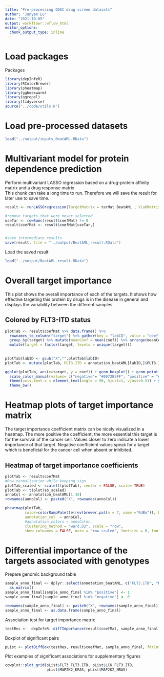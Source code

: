 ```yaml
---
title: "Pre-processing GDSC drug screen datasets"
author: "Junyan Lu"
date: "2021-10-05"
output: workflowr::wflow_html
editor_options:
  chunk_output_type: inline
---
```


# Load packages

Packages
```r
library(depInfeR)
library(RColorBrewer)
library(pheatmap)
library(ggbeeswarm)
library(ggrepel)
library(tidyverse)
source("../code/utils.R")
```

# Load pre-processed datasets
```r
load("../output/inputs_BeatAML.RData")
```


# Multivariant model for protein dependence prediction

Perform multivariant LASSO regression based on a drug-protein affinity matrix and a drug response matrix.  
This chunk can take a long time to run. Therefore we will save the result for later use to save time. 
```r
result <- runLASSOregression(TargetMatrix = tarMat_BeatAML , ViabMatrix = viabMat_BeatAML, seed = 333)

#remove targets that were never selected
useTar <- rowSums(result$coefMat) != 0
result$coefMat <- result$coefMat[useTar,]


#save intermediate results
save(result, file = "../output/BeatAML_result.RData")
```

Load the saved result
```r
load("../output/BeatAML_result.RData")
```


# Overall target importance
This plot shows the overall importance of each of the targets. It shows how effective targeting this protein by drugs is in the disease in general and displays the variability between the different samples.

## Colored by FLT3-ITD status
```r
plotTab <- result$coefMat %>% data.frame() %>%
  rownames_to_column("target") %>% gather(key = "labID", value = "coef",-target) %>% 
  group_by(target) %>% mutate(meanCoef = mean(coef)) %>% arrange(meanCoef) %>% ungroup() %>%
  mutate(target = factor(target, levels = unique(target))) 
  
  
plotTab$labID <- gsub("X","",plotTab$labID)
plotTab <- mutate(plotTab, FLT3.ITD = annotation_beatAML[labID,]$FLT3.ITD)

ggplot(plotTab, aes(x=target, y = coef)) + geom_boxplot() + geom_point(aes(col = FLT3.ITD), alpha =0.5, position=position_jitter(h=0.05, w=0.3)) +
  scale_color_manual(values= c("negative"= "#0072B5FF", "positive" = "#BC3C29FF"), na.translate=FALSE) + 
  theme(axis.text.x = element_text(angle = 90, hjust=1, vjust=0.5)) + ylab("target importance coefficient") + xlab("Target") +
  theme_bw()
```

# Heatmap plots of target importance matrix

The target importance coefficient matrix can be nicely visualized in a heatmap. The more positive the coefficient, the more essential this target is for the survival of the cancer cell. Values closer to zero indicate a lower importance of that target. Negative coefficient values speak for a target which is beneficial for the cancer cell when absent or inhibited.

## Heatmap of target importance coefficients

```r
plotTab <- result$coefMat
#Row normalization while keeping sign
plotTab_scaled <- scale(t(plotTab), center = FALSE, scale= TRUE)
plotTab <- t(plotTab_scaled)
annoCol <- annotation_beatAML[1:10]
rownames(annoCol) <- paste0("X", rownames(annoCol))

pheatmap(plotTab, 
         color=colorRampPalette(rev(brewer.pal(n = 7, name ="RdBu")), bias= 1.2)(100),
         annotation_col  = annoCol,
         #annotation_colors = annoColor,
         clustering_method = "ward.D2", scale = "row", 
         show_colnames = FALSE, main = "row scaled", fontsize = 6, fontsize_row = 12)
```

# Differential importance of the targets associated with genotypes

Prepare genomic background table
```r
sample_anno_final <- dplyr::select(annotation_beatAML, c("FLT3.ITD", "NPM1","CEBPA", "DNMT3A", "IDH1", "IDH2", "KRAS", "NRAS", "RUNX1", "TP53")) %>%
  as.matrix()
sample_anno_final[sample_anno_final %in% "positive"] <- 1
sample_anno_final[sample_anno_final %in% "negative"] <- 0

rownames(sample_anno_final) <- paste0("X", rownames(sample_anno_final))
sample_anno_final <- as.data.frame(sample_anno_final)
```

Association test for target importance matrix
```r
testRes <-  depInfeR::diffImportance(result$coefMat, sample_anno_final)
```

Boxplot of significant pairs
```r
pList <- plotDiffBox(testRes, result$coefMat, sample_anno_final, fdrCut = 0.05)
```

Plot examples of significant associations for supplementary figures
```r
cowplot::plot_grid(pList$FLT3_FLT3.ITD, pList$LCK_FLT3.ITD,
                   pList$MAP2K2_KRAS, pList$MAP2K2_NRAS)
```

